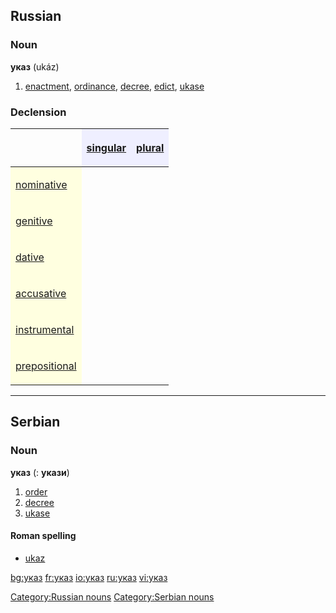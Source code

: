 ==Russian==

===Noun===
'''указ''' (ukáz) {{m}}
# [[enactment]], [[ordinance]], [[decree]], [[edict]], [[ukase]]

===Declension===
{| border="1" cellpadding="4" cellspacing="0"
!
! style="background-color: #EFEFFF" align="center"|[[singular]]
! style="background-color: #EFEFFF" align="center"|[[plural]]
|-
! style="background-color: #FFFFE0" align="left"|[[nominative case|nominative]]
| align="center"|{{RUchar|ука́з}}
| align="center"|{{RUchar|ука́зы}}
|-
! style="background-color: #FFFFE0" align="left"|[[genitive case|genitive]]
| align="center"|{{RUchar|ука́за}}
| align="center"|{{RUchar|ука́зов}}
|-
! style="background-color: #FFFFE0" align="left"|[[dative case|dative]]
| align="center"|{{RUchar|ука́зу}}
| align="center"|{{RUchar|ука́зам}}
|-
! style="background-color: #FFFFE0" align="left"|[[accusative case|accusative]]
| align="center"|{{RUchar|ука́з}}
| align="center"|{{RUchar|ука́зы}}
|-
! style="background-color: #FFFFE0" align="left"|[[instrumental case|instrumental]]
| align="center"|{{RUchar|ука́зом}}
| align="center"|{{RUchar|ука́зами}}
|-
! style="background-color: #FFFFE0" align="left"|[[prepositional case|prepositional]]
| align="center"|{{RUchar|об ука́зе}}
| align="center"|{{RUchar|об ука́зах}}
|}

[[Category:Russian nouns]]


----

==Serbian==
===Noun===
'''указ''' {{m}} {{s}} ({{p}}: '''укази''')
#[[order]]
#[[decree]]
#[[ukase]]
====Roman spelling====
*[[ukaz#Serbian|ukaz]]
[[Category:Serbian nouns]]

[[bg:указ]]
[[fr:указ]]
[[io:указ]]
[[ru:указ]]
[[vi:указ]]